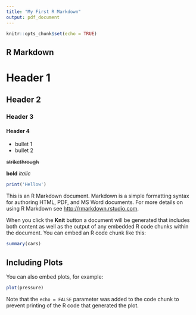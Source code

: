 ```yaml
---
title: "My First R Markdown"
output: pdf_document
---
```


```r
knitr::opts_chunk$set(echo = TRUE)
```

## R Markdown

# Header 1
## Header 2
### Header 3
#### Header 4

- bullet 1
- bullet 2











~~strikethrough~~







**bold**
*italic* 
```r
print('Hellow')
```


This is an R Markdown document. Markdown is a simple formatting syntax for authoring HTML, PDF, and MS Word documents. For more details on using R Markdown see <http://rmarkdown.rstudio.com>.

When you click the **Knit** button a document will be generated that includes both content as well as the output of any embedded R code chunks within the document. You can embed an R code chunk like this:

```r
summary(cars)
```

## Including Plots

You can also embed plots, for example:

```r
plot(pressure)
```

Note that the `echo = FALSE` parameter was added to the code chunk to prevent printing of the R code that generated the plot.
